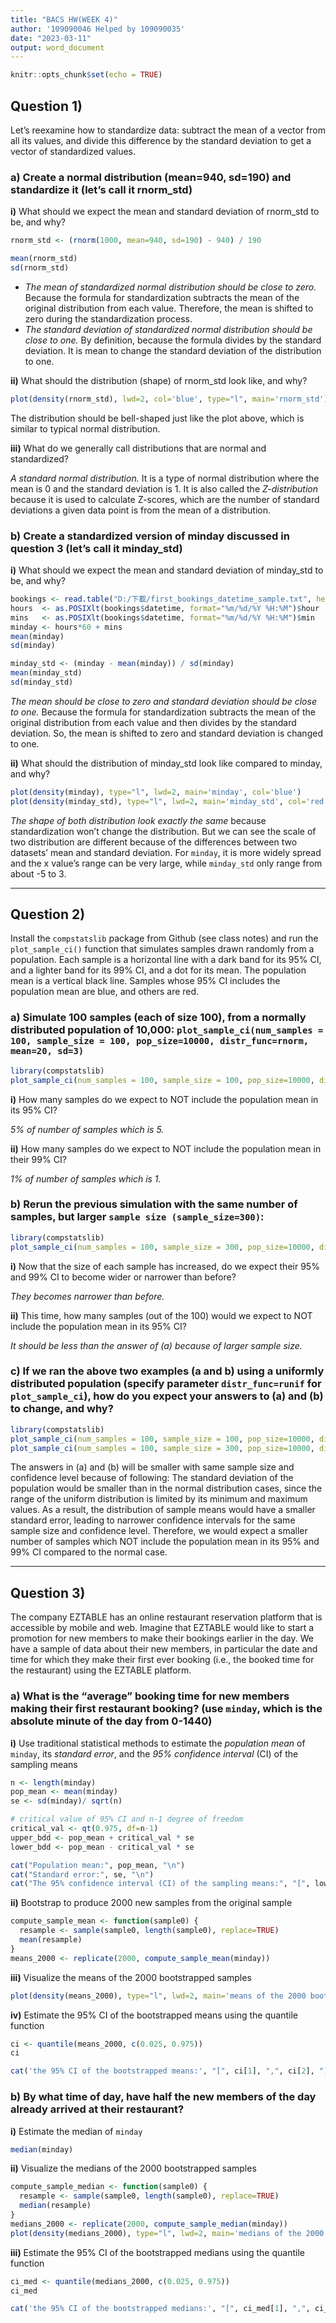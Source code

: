 ---
title: "BACS HW(WEEK 4)"
author: '109090046 Helped by 109090035'
date: "2023-03-11"
output: word_document
---

```{r setup, include=FALSE}
knitr::opts_chunk$set(echo = TRUE)
```

## Question 1) 
Let’s reexamine how to standardize data: subtract the mean of a vector from all its values, and divide this difference by the standard deviation to get a vector of standardized values.

### a) Create a normal distribution (mean=940, sd=190) and standardize it (let’s call it rnorm_std)

**i)** What should we expect the mean and standard deviation of rnorm_std to be, and why?
```{r}
rnorm_std <- (rnorm(1000, mean=940, sd=190) - 940) / 190

mean(rnorm_std)
sd(rnorm_std)
```
* _The mean of standardized normal distribution should be close to zero._ Because the formula for standardization subtracts the mean of the original distribution from each value. Therefore, the mean is shifted to zero during the standardization process.
* _The standard deviation of standardized normal distribution should be close to one._ By definition, because the formula divides by the standard deviation. It is mean to change the standard deviation of the distribution to one.

**ii)** What should the distribution (shape) of rnorm_std look like, and why?
```{r}
plot(density(rnorm_std), lwd=2, col='blue', type="l", main='rnorm_std')
```

The distribution should be bell-shaped just like the plot above, which is similar to typical normal distribution.

**iii)** What do we generally call distributions that are normal and standardized?

_A standard normal distribution._ It is a type of normal distribution where the mean is 0 and the standard deviation is 1. It is also called the _Z-distribution_ because it is used to calculate Z-scores, which are the number of standard deviations a given data point is from the mean of a distribution.

### b) Create a standardized version of minday discussed in question 3 (let’s call it minday_std)

**i)** What should we expect the mean and standard deviation of minday_std to be, and why?
```{r}
bookings <- read.table("D:/下載/first_bookings_datetime_sample.txt", header=TRUE)
hours  <- as.POSIXlt(bookings$datetime, format="%m/%d/%Y %H:%M")$hour
mins   <- as.POSIXlt(bookings$datetime, format="%m/%d/%Y %H:%M")$min
minday <- hours*60 + mins
mean(minday)
sd(minday)

minday_std <- (minday - mean(minday)) / sd(minday)
mean(minday_std)
sd(minday_std)
```
_The mean should be close to zero and standard deviation should be close to one._ Because the formula for standardization subtracts the mean of the original distribution from each value and then divides by the standard deviation. So, the mean is shifted to zero and standard deviation is changed to one. 

**ii)** What should the distribution of minday_std look like compared to minday, and why?
```{r}
plot(density(minday), type="l", lwd=2, main='minday', col='blue')
plot(density(minday_std), type="l", lwd=2, main='minday_std', col='red')
```

_The shape of both distribution look exactly the same_ because standardization won't change the distribution. But we can see the scale of two distribution are different because of the differences between two datasets' mean and standard deviation. For `minday`, it is more widely spread and the x value's range can be very large, while `minday_std` only range from about -5 to 3.

---

## Question 2) 
Install the `compstatslib` package from Github (see class notes) and run the `plot_sample_ci()` function that simulates samples drawn randomly from a population. Each sample is a horizontal line with a dark band for its 95% CI, and a lighter band for its 99% CI, and a dot for its mean.  The population mean is a vertical black line. Samples whose 95% CI includes the population mean are blue, and others are red.

### a) Simulate 100 samples (each of size 100), from a normally distributed population of 10,000: `plot_sample_ci(num_samples = 100, sample_size = 100, pop_size=10000, distr_func=rnorm, mean=20, sd=3)`
```{r}
library(compstatslib)
plot_sample_ci(num_samples = 100, sample_size = 100, pop_size=10000, distr_func=rnorm, mean=20, sd=3)
```

**i)** How many samples do we expect to NOT include the population mean in its 95% CI?

_5% of number of samples which is 5._

**ii)** How many samples do we expect to NOT include the population mean in their 99% CI?

_1% of number of samples which is 1._

### b) Rerun the previous simulation with the same number of samples, but larger `sample size (sample_size=300)`:
```{r}
library(compstatslib)
plot_sample_ci(num_samples = 100, sample_size = 300, pop_size=10000, distr_func=rnorm, mean=20, sd=3)
```

**i)** Now that the size of each sample has increased, do we expect their 95% and 99% CI to become wider or narrower than before?

_They becomes narrower than before._

**ii)** This time, how many samples (out of the 100) would we expect to NOT include the population mean in its 95% CI?

_It should be less than the answer of (a) because of larger sample size._

### c) If we ran the above two examples (a and b) using a uniformly distributed population (specify parameter `distr_func=runif` for `plot_sample_ci`), how do you expect your answers to (a) and (b) to change, and why?
```{r}
library(compstatslib)
plot_sample_ci(num_samples = 100, sample_size = 100, pop_size=10000, distr_func=runif)
plot_sample_ci(num_samples = 100, sample_size = 300, pop_size=10000, distr_func=runif)
```

The answers in (a) and (b) will be smaller with same sample size and confidence level because of following:
The standard deviation of the population would be smaller than in the normal distribution cases, since the range of the uniform distribution is limited by its minimum and maximum values. As a result, the distribution of sample means would have a smaller standard error, leading to narrower confidence intervals for the same sample size and confidence level. Therefore, we would expect a smaller number of samples which NOT include the population mean in its 95% and 99% CI compared to the normal case.

---

## Question 3) 
The company EZTABLE has an online restaurant reservation platform that is accessible by mobile and web. Imagine that EZTABLE would like to start a promotion for new members to make their bookings earlier in the day.
We have a sample of data about their new members, in particular the date and time for which they make their first ever booking (i.e., the booked time for the restaurant) using the EZTABLE platform.

### a) What is the “average” booking time for new members making their first restaurant booking? (use `minday`, which is the absolute minute of the day from 0-1440)

**i)** Use traditional statistical methods to estimate the _population mean_ of `minday`, its _standard error_, and the _95% confidence interval_ (CI) of the sampling means
```{r}
n <- length(minday)
pop_mean <- mean(minday)
se <- sd(minday)/ sqrt(n)

# critical value of 95% CI and n-1 degree of freedom
critical_val <- qt(0.975, df=n-1)
upper_bdd <- pop_mean + critical_val * se
lower_bdd <- pop_mean - critical_val * se
```
```{r, echo=FALSE}
cat("Population mean:", pop_mean, "\n")
cat("Standard error:", se, "\n")
cat("The 95% confidence interval (CI) of the sampling means:", "[", lower_bdd, ",", upper_bdd, "]\n")
```

**ii)** Bootstrap to produce 2000 new samples from the original sample
```{r}
compute_sample_mean <- function(sample0) {
  resample <- sample(sample0, length(sample0), replace=TRUE)
  mean(resample)
}
means_2000 <- replicate(2000, compute_sample_mean(minday))
```

**iii)** Visualize the means of the 2000 bootstrapped samples
```{r}
plot(density(means_2000), type="l", lwd=2, main='means of the 2000 bootstrapped samples', col='blue')
```

**iv)** Estimate the 95% CI of the bootstrapped means using the quantile function
```{r}
ci <- quantile(means_2000, c(0.025, 0.975))
ci
```
```{r, echo=FALSE}
cat('the 95% CI of the bootstrapped means:', "[", ci[1], ",", ci[2], "]\n")
```

### b) By what time of day, have half the new members of the day already arrived at their restaurant?

**i)** Estimate the median of `minday`
```{r}
median(minday)
```

**ii)** Visualize the medians of the 2000 bootstrapped samples
```{r}
compute_sample_median <- function(sample0) {
  resample <- sample(sample0, length(sample0), replace=TRUE)
  median(resample)
}
medians_2000 <- replicate(2000, compute_sample_median(minday))
plot(density(medians_2000), type="l", lwd=2, main='medians of the 2000 bootstrapped samples', col='blue')
```

**iii)** Estimate the 95% CI of the bootstrapped medians using the quantile function
```{r}
ci_med <- quantile(medians_2000, c(0.025, 0.975))
ci_med
```
```{r, echo=FALSE}
cat('the 95% CI of the bootstrapped medians:', "[", ci_med[1], ",", ci_med[2], "]\n")
```